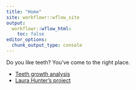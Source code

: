 ```yaml
---
title: "Home"
site: workflowr::wflow_site
output:
  workflowr::wflow_html:
    toc: false
editor_options:
  chunk_output_type: console
---
```


Do you like teeth? You've come to the right place.



* [Teeth growth analysis](teeth.html)
* [Laura Hunter's project](https://laura-hunter.github.io/reproducibility_website/)


